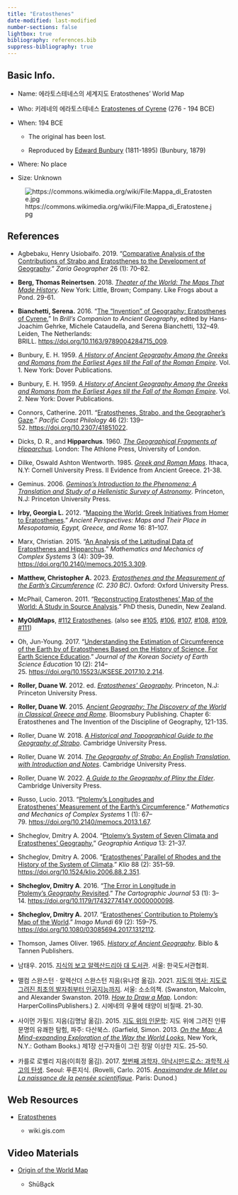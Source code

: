 ```yaml
---
title: "Eratosthenes"
date-modified: last-modified
number-sections: false
lightbox: true
bibliography: references.bib
suppress-bibliography: true
---
```


## Basic Info.

-   Name: 에라토스테네스의 세계지도 Eratosthenes' World Map

-   Who: 키레네의 에라토스테네스 [Eratostenes of Cyrene](https://en.wikipedia.org/wiki/Eratosthenes) (276 - 194 BCE)

-   When: 194 BCE

    -   The original has been lost.

    -   Reproduced by [Edward Bunbury](https://en.wikipedia.org/wiki/Edward_Bunbury) (1811-1895) (Bunbury, 1879)

-   Where: No place

-   Size: Unknown

![https://commons.wikimedia.org/wiki/File:Mappa_di_Eratostene.jpg](https://upload.wikimedia.org/wikipedia/commons/thumb/e/e8/Mappa_di_Eratostene.jpg/2560px-Mappa_di_Eratostene.jpg)

## References

-   Agbebaku, Henry Usiobaifo. 2019. “[Comparative Analysis of the Contributions of Strabo and Eratosthenes to the Development of Geography](papers/agbebaku_2019.pdf).” *Zaria Geographer* 26 (1): 70–82.

-   **Berg, Thomas Reinertsen**. 2018. [*Theater of the World: The Maps That Made History*](https://www.google.co.kr/books/edition/Theater_of_the_World/qwVVDwAAQBAJ?hl=ko&gbpv=0). New York: Little, Brown; Company. Like Frogs about a Pond. 29-61.

-   **Bianchetti, Serena.** 2016. “[The “Invention” of Geography: Eratosthenes of Cyrene.](papers/bianchetti_2016.pdf)” In *Brill's Companion to Ancient Geography*, edited by Hans-Joachim Gehrke, Michele Cataudella, and Serena Bianchetti, 132–49. Leiden, The Netherlands: BRILL. <https://doi.org/10.1163/9789004284715_009>.

-   Bunbury, E. H. 1959. [*A History of Ancient Geography Among the Greeks and Romans from the Earliest Ages till the Fall of the Roman Empire*](https://www.google.co.kr/books/edition/A_History_of_Ancient_Geography_Among_the/XM8EAAAAMAAJ?hl=ko&gbpv=0). Vol. 1. New York: Dover Publications.

-   Bunbury, E. H. 1959. [*A History of Ancient Geography Among the Greeks and Romans from the Earliest Ages till the Fall of the Roman Empire*](https://www.google.co.kr/books/edition/A_History_of_Ancient_Geography_Among_the/tvBuwPRGmc8C?hl=ko&gbpv=0). Vol. 2. New York: Dover Publications.

-   Connors, Catherine. 2011. “[Eratosthenes, Strabo, and the Geographer’s Gaze](papers/connors_2011.pdf).” *Pacific Coast Philology* 46 (2): 139–52. <https://doi.org/10.2307/41851022>.

-   Dicks, D. R., and **Hipparchus**. 1960. [*The Geographical Fragments of Hipparchus*](https://www.google.co.kr/books/edition/The_Geographical_Fragments_of_Hipparchus/EjN_AAAAMAAJ?hl=ko&gbpv=0&bsq=The%20Geographical%20Fragments%20of%20Hipparchus). London: The Athlone Press, University of London.

-   Dilke, Oswald Ashton Wentworth. 1985. [*Greek and Roman Maps*](https://www.google.co.kr/books/edition/_/Kd_tAAAAMAAJ?hl=ko&sa=X&ved=2ahUKEwiv897Ww5mFAxXzYfUHHZUTCJUQ7_IDegQIGRAC). Ithaca, N.Y: Cornell University Press. II Evidence from Ancient Greece. 21-38.

-   Geminus. 2006. [*Geminos’s Introduction to the Phenomena: A Translation and Study of a Hellenistic Survey of Astronomy*](https://www.google.co.kr/books/edition/Geminos_s_Introduction_to_the_Phenomena/if9ZDwAAQBAJ?hl=ko&gbpv=0). Princeton, N.J: Princeton University Press.

-   **Irby, Georgia L.** 2012. “[Mapping the World: Greek Initiatives from Homer to Eratosthenes](papers/irby_2012.pdf).” *Ancient Perspectives: Maps and Their Place in Mesopotamia, Egypt, Greece, and Rome* 16: 81–107. 

-   Marx, Christian. 2015. “[An Analysis of the Latitudinal Data of Eratosthenes and Hipparchus](papers/mark_2015.pdf).” *Mathematics and Mechanics of Complex Systems* 3 (4): 309–39. <https://doi.org/10.2140/memocs.2015.3.309>.

-   **Matthew, Christopher A.** 2023. [*Eratosthenes and the Measurement of the Earth’s Circumference*](https://www.google.co.kr/books/edition/Eratosthenes_and_the_Measurement_of_the/JUDAEAAAQBAJ?hl=ko&gbpv=0) *(C. 230 BC)*. Oxford: Oxford University Press.

-   McPhail, Cameron. 2011. “[Reconstructing Eratosthenes’ Map of the World: A Study in Source Analysis](papers/mcphail_2011).” PhD thesis, Dunedin, New Zealand.

-   **MyOldMaps**, [#112 Eratosthenes](https://www.myoldmaps.com/maps-from-antiquity-6200-bc/112-eratosthenes/). (also see [#105](https://www.myoldmaps.com/maps-from-antiquity-6200-bc/105-homer/), [#106](https://www.myoldmaps.com/maps-from-antiquity-6200-bc/105-homer/106-ancient-greek-world/), [#107](https://www.myoldmaps.com/maps-from-antiquity-6200-bc/105-homer/106-ancient-greek-world/107-anaximander/), [#108](https://www.myoldmaps.com/maps-from-antiquity-6200-bc/108-hecataeus/), [#109](https://www.myoldmaps.com/maps-from-antiquity-6200-bc/109-herodotus/), [#111](https://www.myoldmaps.com/maps-from-antiquity-6200-bc/111-dicaearchus-of-messana/))

-   Oh, Jun-Young. 2017. “[Understanding the Estimation of Circumference of the Earth by of Eratosthenes Based on the History of Science, For Earth Science Education](papers/oh_2017.pdf).” *Journal of the Korean Society of Earth Science Education* 10 (2): 214–25. <https://doi.org/10.15523/JKSESE.2017.10.2.214>.

-   **Roller, Duane W.** 2012. ed. [*Eratosthenes’ Geography*](https://www.google.co.kr/books/edition/Eratosthenes_Geography/8peKyWK_SWsC?hl=ko&gbpv=0). Princeton, N.J: Princeton University Press.

-   **Roller, Duane W.** 2015. [*Ancient Geography: The Discovery of the World in Classical Greece and Rome*](https://www.google.co.kr/books/edition/Ancient_Geography/W9SLDwAAQBAJ?hl=ko&gbpv=0). Bloomsbury Publishing. Chapter 6: Eratosthenes and The Invention of the Discipline of Geography, 121-135.

-   Roller, Duane W. 2018. [*A Historical and Topographical Guide to the Geography of Strabo*](https://www.google.co.kr/books/edition/A_Historical_and_Topographical_Guide_to/cFZoDwAAQBAJ?hl=ko). Cambridge University Press.

-   Roller, Duane W. 2014. [*The Geography of Strabo: An English Translation, with Introduction and Notes*](The%20Geography%20of%20Strabo:%20An%20English%20Translation,%20with%20Introduction%20and%20Notes). Cambridge University Press.

-   Roller, Duane W. 2022. [*A Guide to the Geography of Pliny the Elder*](https://www.google.co.kr/books/edition/A_Guide_to_the_Geography_of_Pliny_the_El/bHZ6EAAAQBAJ?hl=ko&gbpv=0). Cambridge University Press.

-   Russo, Lucio. 2013. “[Ptolemy’s Longitudes and Eratosthenes’ Measurement of the Earth’s Circumference](papers/russo_2013.pdf).” *Mathematics and Mechanics of Complex Systems* 1 (1): 67–79. <https://doi.org/10.2140/memocs.2013.1.67>.

-   Shcheglov, Dmitry A. 2004. “[Ptolemy’s System of Seven Climata and Eratosthenes’ Geography.](papers/shcheglov_2004.pdf)” *Geographia Antiqua* 13: 21–37.

-   Shcheglov, Dmitry A. 2006. “[Eratosthenes’ Parallel of Rhodes and the History of the System of Climata](papers/shcheglov_2006.pdf).” *Klio* 88 (2): 351–59. <https://doi.org/10.1524/klio.2006.88.2.351>.

-   **Shcheglov, Dmitry A**. 2016. “[The Error in Longitude in Ptolemy’s *Geography* Revisited](papers/shcheglov_2016.pdf).” *The Cartographic Journal* 53 (1): 3–14. <https://doi.org/10.1179/1743277414Y.0000000098>.

-   **Shcheglov, Dmitry A.** 2017. “[Eratosthenes’ Contribution to Ptolemy’s Map of the World](papers/shcheglov_2017.pdf).” *Imago Mundi* 69 (2): 159–75. <https://doi.org/10.1080/03085694.2017.1312112>.

-   Thomson, James Oliver. 1965. [*History of Ancient Geography*](https://www.google.co.kr/books/edition/History_of_Ancient_Geography/rQipbjusDyQC?hl=ko&gbpv=0). Biblo & Tannen Publishers.

-   남태우. 2015. [지식의 보고 알렉산드리아 대 도서관](https://www.yes24.com/Product/Goods/7506835). 서울: 한국도서관협회.

-   맬컴 스완스턴ㆍ알렉산더 스완스턴 지음(유나영 옮김). 2021. [지도의 역사: 지도로 그려진 최초의 발자취부터 인공지능까지](https://www.yes24.com/Product/Goods/104227876). 서울: 소소의책. (Swanston, Malcolm, and Alexander Swanston. 2019. [*How to Draw a Map*](https://www.amazon.com/How-to-Draw-a-Map/dp/0008275793/ref=sr_1_2?crid=215Q9RNBMV48J&dib=eyJ2IjoiMSJ9.DnuLacSDTLpZaYAPmIRSfz7vy-o7UERC3fTszoV0jhEEr8FXT1cDbT--r7xxnZmYB4jZ9jM5FXcvOnYk7dr27Vdwek5pU12DGGcykFuM2X_j6nAY4mw-MTRjhnWhUhlFmwwhI1_wYiFLxTOKjNPgDir8_GI4bKClkI3i1X1VB7zrj-noPbUOtGDMQ6feMKFvkoQ__K7T43W7D6vm6qU_rIVRdw96W-Gf0G09zFuMPk0.Lev427xXvPEXInx4RTCdzXCKrE_a4wiR7-ffvepb5xA&dib_tag=se&keywords=How+to+Draw+a+Map&qid=1705824019&s=books&sprefix=how+to+draw+a+map%2Cstripbooks-intl-ship%2C223&sr=1-2)*.* London: HarperCollinsPublishers.) 2. 시에네의 우물에 태양이 비칠때. 21-30.

-   사이먼 가필드 지음(김명남 옮김). 2015. [지도 위의 인문학](https://www.yes24.com/Product/Goods/23544580): 지도 위에 그려진 인류 문명의 유쾌한 탐험, 파주: 다산북스. (Garfield, Simon. 2013. [*On the Map: A Mind-expanding Exploration of the Way the World Looks*](https://www.amazon.com/Map-Mind-Expanding-Exploration-Notable-Adults/dp/1592407803/ref=sr_1_1?crid=3BJW1GMAX4YZ5&dib=eyJ2IjoiMSJ9.lQGK5iKst9YJ8yMba6Ck0TRUHjQNFMzmbWXLYoV6jo4Jk4J7_nKqqf7F2C6id3nHQltlEDYPQ39oLfK4oLqViqP1LTrmA66wA6jVbBRQOuQGWWx0Oxc72aDNdtS3WoQYNFIXZ-uyCrWncYV83Q2QjQ.FdwJlG7VbG8FpX75S9mLb0ynmr8fBli71VRD27DKD9U&dib_tag=se&keywords=On+the+Map%3A+A+Mind-expanding&qid=1705823976&s=books&sprefix=on+the+map+a+mind-expanding%2Cstripbooks-intl-ship%2C227&sr=1-1), New York, N.Y.: Gotham Books.) 제1장 선구자들이 그린 정말 이상한 지도. 25-50.

-   카를로 로벨리 지음(이희정 옮김). 2017. [첫번째 과학자, 아낙시만드로스: 과학적 사고의 탄생](https://www.yes24.com/Product/Goods/35439866). Seoul: 푸른지식. (Rovelli, Carlo. 2015. [*Anaximandre de Milet ou La naissance de la pensée scientifique*](https://www.google.co.kr/books/edition/_/-204jgEACAAJ?hl=ko&sa=X&ved=2ahUKEwjU4_jZqpiEAxVYr1YBHR-hDisQre8FegQIAxAg). Paris: Dunod.)

## Web Resources

-   [Eratosthenes](https://wiki.gis.com/wiki/index.php/Eratosthenes)

    -   wiki.gis.com

## Video Materials

-   [Origin of the World Map](https://www.youtube.com/watch?v=AJBBVQrRwqo&t=2s)

    -   ShūBa̱ck
